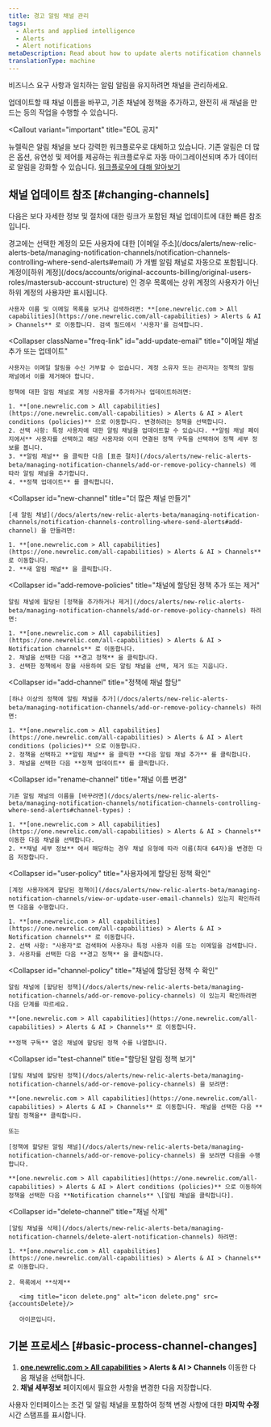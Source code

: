 ```yaml
---
title: 경고 알림 채널 관리
tags:
  - Alerts and applied intelligence
  - Alerts
  - Alert notifications
metaDescription: Read about how to update alerts notification channels.
translationType: machine
---
```



비즈니스 요구 사항과 일치하는 알림 알림을 유지하려면 채널을 관리하세요.

업데이트할 때 채널 이름을 바꾸고, 기존 채널에 정책을 추가하고, 완전히 새 채널을 만드는 등의 작업을 수행할 수 있습니다.

<Callout
  variant="important"
  title="EOL 공지"
>
  뉴렐릭은 알림 채널을 보다 강력한 워크플로우로 대체하고 있습니다. 기존 알림은 더 많은 옵션, 유연성 및 제어를 제공하는 워크플로우로 자동 마이그레이션되며 추가 데이터로 알림을 강화할 수 있습니다. [워크플로우에 대해 알아보기](/docs/alerts-applied-intelligence/applied-intelligence/incident-workflows/incident-workflows/)
</Callout>

## 채널 업데이트 참조 [#changing-channels]

다음은 보다 자세한 정보 및 절차에 대한 링크가 포함된 채널 업데이트에 대한 빠른 참조입니다.

<CollapserGroup>
  <Collapser
    className="freq-link"
    id="view-email"
    title="이메일 채널 보기"
  >
    경고에는 선택한 계정의 모든 사용자에 대한 [이메일 주소](/docs/alerts/new-relic-alerts-beta/managing-notification-channels/notification-channels-controlling-where-send-alerts#email) 가 개별 알림 채널로 자동으로 포함됩니다. 계정이[하위 계정](/docs/accounts/original-accounts-billing/original-users-roles/mastersub-account-structure) 인 경우 목록에는 상위 계정의 사용자가 아닌 하위 계정의 사용자만 표시됩니다.

    사용자 이름 및 이메일 목록을 보거나 검색하려면: **[one.newrelic.com > All capabilities](https://one.newrelic.com/all-capabilities) > Alerts & AI > Channels** 로 이동합니다. 검색 필드에서 '사용자'를 검색합니다.
  </Collapser>

  <Collapser
    className="freq-link"
    id="add-update-email"
    title="이메일 채널 추가 또는 업데이트"
  >
    사용자는 이메일 알림을 수신 거부할 수 없습니다. 계정 소유자 또는 관리자는 정책의 알림 채널에서 이를 제거해야 합니다.

    정책에 대한 알림 채널로 계정 사용자를 추가하거나 업데이트하려면:

    1. **[one.newrelic.com > All capabilities](https://one.newrelic.com/all-capabilities) > Alerts & AI > Alert conditions (policies)** 으로 이동합니다. 변경하려는 정책을 선택합니다.
    2. 선택 사항: 특정 사용자에 대한 알림 채널을 업데이트할 수 있습니다. **알림 채널 페이지에서** 사용자를 선택하고 해당 사용자와 이미 연결된 정책 구독을 선택하여 정책 세부 정보를 봅니다.
    3. **알림 채널** 을 클릭한 다음 [표준 절차](/docs/alerts/new-relic-alerts-beta/managing-notification-channels/add-or-remove-policy-channels) 에 따라 알림 채널을 추가합니다.
    4. **정책 업데이트** 를 클릭합니다.
  </Collapser>

  <Collapser
    id="new-channel"
    title="더 많은 채널 만들기"
  >
    [새 알림 채널](/docs/alerts/new-relic-alerts-beta/managing-notification-channels/notification-channels-controlling-where-send-alerts#add-channel) 을 만들려면:

    1. **[one.newrelic.com > All capabilities](https://one.newrelic.com/all-capabilities) > Alerts & AI > Channels** 로 이동합니다.
    2. **새 알림 채널** 을 클릭합니다.
  </Collapser>

  <Collapser
    id="add-remove-policies"
    title="채널에 할당된 정책 추가 또는 제거"
  >
    알림 채널에 할당된 [정책을 추가하거나 제거](/docs/alerts/new-relic-alerts-beta/managing-notification-channels/add-or-remove-policy-channels) 하려면:

    1. **[one.newrelic.com > All capabilities](https://one.newrelic.com/all-capabilities) > Alerts & AI > Notification channels** 로 이동합니다.
    2. 채널을 선택한 다음 **경고 정책** 을 클릭합니다.
    3. 선택한 정책에서 창을 사용하여 모든 알림 채널을 선택, 제거 또는 지웁니다.
  </Collapser>

  <Collapser
    id="add-channel"
    title="정책에 채널 할당"
  >
    [하나 이상의 정책에 알림 채널을 추가](/docs/alerts/new-relic-alerts-beta/managing-notification-channels/add-or-remove-policy-channels) 하려면:

    1. **[one.newrelic.com > All capabilities](https://one.newrelic.com/all-capabilities) > Alerts & AI > Alert conditions (policies)** 으로 이동합니다.
    2. 정책을 선택하고 **알림 채널** 을 클릭한 **다음 알림 채널 추가** 를 클릭합니다.
    3. 채널을 선택한 다음 **정책 업데이트** 를 클릭합니다.
  </Collapser>

  <Collapser
    id="rename-channel"
    title="채널 이름 변경"
  >
    기존 알림 채널의 이름을 [바꾸려면](/docs/alerts/new-relic-alerts-beta/managing-notification-channels/notification-channels-controlling-where-send-alerts#channel-types) :

    1. **[one.newrelic.com > All capabilities](https://one.newrelic.com/all-capabilities) > Alerts & AI > Channels** 이동한 다음 채널을 선택합니다.
    2. **채널 세부 정보** 에서 해당하는 경우 채널 유형에 따라 이름(최대 64자)을 변경한 다음 저장합니다.
  </Collapser>

  <Collapser
    id="user-policy"
    title="사용자에게 할당된 정책 확인"
  >
    [계정 사용자에게 할당된 정책이](/docs/alerts/new-relic-alerts-beta/managing-notification-channels/view-or-update-user-email-channels) 있는지 확인하려면 다음을 수행합니다.

    1. **[one.newrelic.com > All capabilities](https://one.newrelic.com/all-capabilities) > Alerts & AI > Notification channels** 로 이동합니다.
    2. 선택 사항: "사용자"로 검색하여 사용자나 특정 사용자 이름 또는 이메일을 검색합니다.
    3. 사용자를 선택한 다음 **경고 정책** 을 클릭합니다.
  </Collapser>

  <Collapser
    id="channel-policy"
    title="채널에 할당된 정책 수 확인"
  >
    알림 채널에 [할당된 정책](/docs/alerts/new-relic-alerts-beta/managing-notification-channels/add-or-remove-policy-channels) 이 있는지 확인하려면 다음 단계를 따르세요.

    **[one.newrelic.com > All capabilities](https://one.newrelic.com/all-capabilities) > Alerts & AI > Channels** 로 이동합니다.

    **정책 구독** 열은 채널에 할당된 정책 수를 나열합니다.
  </Collapser>

  <Collapser
    id="test-channel"
    title="할당된 알림 정책 보기"
  >
    [알림 채널에 할당된 정책](/docs/alerts/new-relic-alerts-beta/managing-notification-channels/add-or-remove-policy-channels) 을 보려면:

    **[one.newrelic.com > All capabilities](https://one.newrelic.com/all-capabilities) > Alerts & AI > Channels** 로 이동합니다. 채널을 선택한 다음 **알림 정책을** 클릭합니다.

    또는

    [정책에 할당된 알림 채널](/docs/alerts/new-relic-alerts-beta/managing-notification-channels/add-or-remove-policy-channels) 을 보려면 다음을 수행합니다.

    **[one.newrelic.com > All capabilities](https://one.newrelic.com/all-capabilities) > Alerts & AI > Alert conditions (policies)** 으로 이동하여 정책을 선택한 다음 **Notification channels** \[알림 채널을 클릭합니다].
  </Collapser>

  <Collapser
    id="delete-channel"
    title="채널 삭제"
  >
    [알림 채널을 삭제](/docs/alerts/new-relic-alerts-beta/managing-notification-channels/delete-alert-notification-channels) 하려면:

    1. **[one.newrelic.com > All capabilities](https://one.newrelic.com/all-capabilities) > Alerts & AI > Channels** 로 이동합니다.

    2. 목록에서 **삭제**

       <img title="icon delete.png" alt="icon delete.png" src={accountsDelete}/>

       아이콘입니다.
  </Collapser>
</CollapserGroup>

## 기본 프로세스 [#basic-process-channel-changes]

1. **[one.newrelic.com > All capabilities](https://one.newrelic.com/all-capabilities) > Alerts & AI > Channels** 이동한 다음 채널을 선택합니다.
2. **채널 세부정보** 페이지에서 필요한 사항을 변경한 다음 저장합니다.

사용자 인터페이스는 조건 및 알림 채널을 포함하여 정책 변경 사항에 대한 **마지막 수정** 시간 스탬프를 표시합니다.